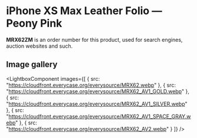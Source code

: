 
# iPhone XS Max Leather Folio — Peony Pink

<Callout type='info' emoji='👉🏻'>**MRX62ZM** is an order number for this product, used for search engines, auction websites and such.</Callout>

## Image gallery

<LightboxComponent
    images={[
      {
        src: "https://cloudfront.everycase.org/everysource/MRX62.webp"
      },
      {
        src: "https://cloudfront.everycase.org/everysource/MRX62_AV1_GOLD.webp"
      },
      {
        src: "https://cloudfront.everycase.org/everysource/MRX62_AV1_SILVER.webp"
      },
      {
        src: "https://cloudfront.everycase.org/everysource/MRX62_AV1_SPACE_GRAY.webp"
      },
      {
        src: "https://cloudfront.everycase.org/everysource/MRX62_AV2.webp"
      }
    ]}
  />
